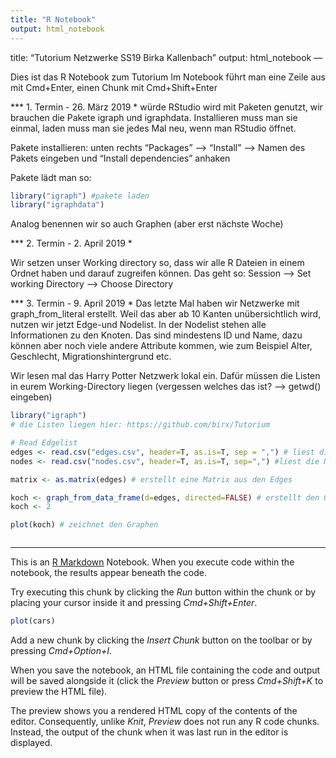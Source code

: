 ```yaml
---
title: "R Notebook"
output: html_notebook
---
```

title: "Tutorium Netzwerke SS19 Birka Kallenbach"
output: html_notebook
---

Dies ist das R Notebook zum Tutorium 
Im Notebook führt man eine Zeile aus mit Cmd+Enter, einen Chunk mit Cmd+Shift+Enter

*** 1. Termin - 26. März 2019  * 
würde 
RStudio wird mit Paketen genutzt, wir brauchen die Pakete igraph und igraphdata. Installieren muss man sie einmal, laden muss man sie jedes Mal neu, wenn man RStudio öffnet. 

Pakete installieren: unten rechts "Packages" --> "Install" --> Namen des Pakets eingeben und "Install dependencies" anhaken

Pakete lädt man so: 
```r
library("igraph") #pakete laden 
library("igraphdata")
```

Analog benennen wir so auch Graphen (aber erst nächste Woche)

*** 2. Termin - 2. April 2019 * 
 
Wir setzen unser Working directory so, dass wir alle R Dateien in einem Ordnet haben und darauf zugreifen können. 
Das geht so: Session --> Set working Directory --> Choose Directory 



*** 3. Termin - 9. April 2019  *
Das letzte Mal haben wir Netzwerke mit graph_from_literal erstellt. Weil das aber ab 10 Kanten unübersichtlich wird, nutzen wir jetzt Edge-und Nodelist. In der Nodelist stehen alle Informationen zu den Knoten. Das sind mindestens ID und Name, dazu können aber noch viele andere Attribute kommen, wie zum Beispiel Alter, Geschlecht, Migrationshintergrund etc. 

Wir lesen mal das Harry Potter Netzwerk lokal ein. Dafür müssen die Listen in eurem Working-Directory liegen (vergessen welches das ist? --> getwd() eingeben)


```r
library("igraph")  
# die Listen liegen hier: https://github.com/birx/Tutorium

# Read Edgelist
edges <- read.csv("edges.csv", header=T, as.is=T, sep = ",") # liest die Edgelist ein
nodes <- read.csv("nodes.csv", header=T, as.is=T, sep=",") #liest die Nodelist ein

matrix <- as.matrix(edges) # erstellt eine Matrix aus den Edges 

koch <- graph_from_data_frame(d=edges, directed=FALSE) # erstellt den Graph mit dem Namen koch
koch <- 2

plot(koch) # zeichnet den Graphen

```

```r

```
---

This is an [R Markdown](http://rmarkdown.rstudio.com) Notebook. When you execute code within the notebook, the results appear beneath the code. 

Try executing this chunk by clicking the *Run* button within the chunk or by placing your cursor inside it and pressing *Cmd+Shift+Enter*. 

```r
plot(cars)
```

Add a new chunk by clicking the *Insert Chunk* button on the toolbar or by pressing *Cmd+Option+I*.

When you save the notebook, an HTML file containing the code and output will be saved alongside it (click the *Preview* button or press *Cmd+Shift+K* to preview the HTML file). 

The preview shows you a rendered HTML copy of the contents of the editor. Consequently, unlike *Knit*, *Preview* does not run any R code chunks. Instead, the output of the chunk when it was last run in the editor is displayed.


